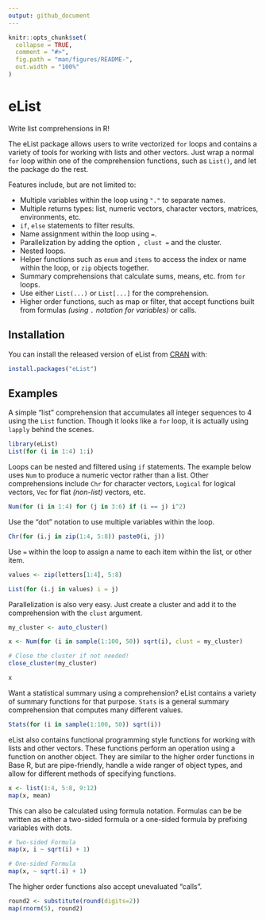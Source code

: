 ```yaml
---
output: github_document
---
```


<!-- README.md is generated from README.Rmd. Please edit that file -->

```r
knitr::opts_chunk$set(
  collapse = TRUE,
  comment = "#>",
  fig.path = "man/figures/README-",
  out.width = "100%"
)
```

# eList

<!-- badges: start -->
<!-- badges: end -->

Write list comprehensions in R! 

The eList package allows users to write vectorized `for` loops and contains a variety
of tools for working with lists and other vectors. Just wrap a normal `for` loop 
within one of the comprehension functions, such as `List()`, and let the package 
do the rest.

Features include, but are not limited to:

* Multiple variables within the loop using `"."` to separate names.
* Multiple returns types: list, numeric vectors, character vectors, matrices, environments, etc.
* `if`, `else` statements to filter results.
* Name assignment within the loop using `=`.
* Parallelization by adding the option `, clust = ` and the cluster.
* Nested loops.
* Helper functions such as `enum` and `items` to access the index or name within the loop, or `zip` objects together.
* Summary comprehensions that calculate sums, means, etc. from `for` loops.
* Use either `List(...)` or `List[...]` for the comprehension. 
* Higher order functions, such as map or filter, that accept functions built from formulas *(using `.` notation for variables)* or calls.


## Installation

You can install the released version of eList from [CRAN](https://CRAN.R-project.org) with:

``` r
install.packages("eList")
```

## Examples

A simple "list" comprehension that accumulates all integer sequences to 4 using the `List` function. Though it looks like a `for` loop, it is actually using `lapply` behind the scenes. 

```r
library(eList)
List(for (i in 1:4) 1:i)
```

Loops can be nested and filtered using `if` statements. The example below uses `Num` to produce a numeric vector rather than a list. Other comprehensions include `Chr` for character vectors, `Logical` for logical vectors, `Vec` for flat *(non-list)* vectors, etc.

```r
Num(for (i in 1:4) for (j in 3:6) if (i == j) i^2)
```
Use the "dot" notation to use multiple variables within the loop. 

```r
Chr(for (i.j in zip(1:4, 5:8)) paste0(i, j))
```
Use `=` within the loop to assign a name to each item within the list, or other item.

```r
values <- zip(letters[1:4], 5:8)

List(for (i.j in values) i = j)
```

Parallelization is also very easy. Just create a cluster and add it to the comprehension with the `clust` argument.

```r
my_cluster <- auto_cluster()

x <- Num(for (i in sample(1:100, 50)) sqrt(i), clust = my_cluster)

# Close the cluster if not needed!
close_cluster(my_cluster)

x
```

Want a statistical summary using a comprehension? eList contains a variety of summary functions for that purpose. `Stats` is a general summary comprehension that computes many different values. 

```r
Stats(for (i in sample(1:100, 50)) sqrt(i))
```

eList also contains functional programming style functions for working with lists and other vectors. These functions perform an operation using a function on another object. They are similar to the higher order functions in Base R, but are pipe-friendly, handle a wide ranger of object types, and allow for different methods of specifying functions.

```r
x <- list(1:4, 5:8, 9:12)
map(x, mean)
```

This can also be calculated using formula notation. Formulas can be be written as either a two-sided formula or a one-sided formula by prefixing variables with dots. 

```r
# Two-sided Formula
map(x, i ~ sqrt(i) + 1)

# One-sided Formula
map(x, ~ sqrt(.i) + 1)
```

The higher order functions also accept unevaluated "calls".

```r
round2 <- substitute(round(digits=2))
map(rnorm(5), round2)
```

